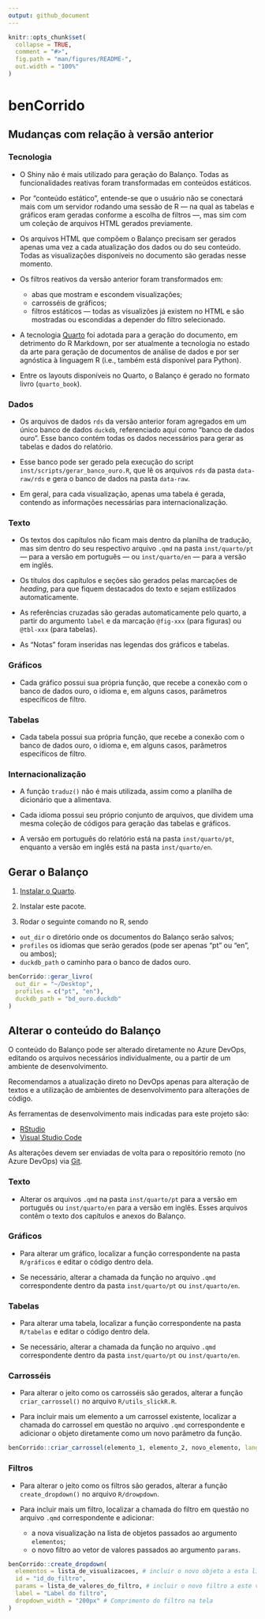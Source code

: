 ```yaml
---
output: github_document
---
```


<!-- README.md is generated from README.Rmd. Please edit that file -->

```r
knitr::opts_chunk$set(
  collapse = TRUE,
  comment = "#>",
  fig.path = "man/figures/README-",
  out.width = "100%"
)
```

# benCorrido

## Mudanças com relação à versão anterior

### Tecnologia

- O Shiny não é mais utilizado para geração do Balanço. Todas as funcionalidades reativas foram transformadas em conteúdos estáticos.

- Por "conteúdo estático", entende-se que o usuário não se conectará mais com um servidor rodando uma sessão de R — na qual as tabelas e gráficos eram geradas conforme a escolha de filtros —, mas sim com um coleção de arquivos HTML gerados previamente.

- Os arquivos HTML que compõem o Balanço precisam ser gerados apenas uma vez a cada atualização dos dados ou do seu conteúdo. Todas as visualizações disponíveis no documento são geradas nesse momento.

- Os filtros reativos da versão anterior foram transformados em:
   - abas que mostram e escondem visualizações;
   - carrosséis de gráficos;
   - filtros estáticos — todas as visualizões já existem no HTML e são mostradas ou escondidas a depender do filtro selecionado.

- A tecnologia [Quarto](https://quarto.org/) foi adotada para a geração do documento, em detrimento do R Markdown, por ser atualmente a tecnologia no estado da arte para geração de documentos de análise de dados e por ser agnóstica à linguagem R (i.e., também está disponível para Python).

- Entre os layouts disponíveis no Quarto, o Balanço é gerado no formato livro (`quarto_book`).

### Dados

- Os arquivos de dados `rds` da versão anterior foram agregados em um único banco de dados `duckdb`, referenciado aqui como "banco de dados ouro". Esse banco contém todas os dados necessários para gerar as tabelas e dados do relatório.

- Esse banco pode ser gerado pela execução do script `inst/scripts/gerar_banco_ouro.R`, que lê os arquivos `rds` da pasta `data-raw/rds` e gera o banco de dados na pasta `data-raw`.

- Em geral, para cada visualização, apenas uma tabela é gerada, contendo as informações necessárias para internacionalização.

### Texto

- Os textos dos capítulos não ficam mais dentro da planilha de tradução, mas sim dentro do seu respectivo arquivo `.qmd` na pasta `inst/quarto/pt` — para a versão em português — ou `inst/quarto/en` — para a versão em inglês.

- Os títulos dos capítulos e seções são gerados pelas marcações de *heading*, para que fiquem destacados do texto e sejam estilizados automaticamente.

- As referências cruzadas são geradas automaticamente pelo quarto, a partir do argumento `label` e da marcação `@fig-xxx` (para figuras) ou `@tbl-xxx` (para tabelas).

- As "Notas" foram inseridas nas legendas dos gráficos e tabelas.

### Gráficos

- Cada gráfico possui sua própria função, que recebe a conexão com o banco de dados ouro, o idioma e, em alguns casos, parâmetros específicos de filtro.

### Tabelas

- Cada tabela possui sua própria função, que recebe a conexão com o banco de dados ouro, o idioma e, em alguns casos, parâmetros específicos de filtro.

### Internacionalização

- A função `traduz()` não é mais utilizada, assim como a planilha de dicionário que a alimentava.

- Cada idioma possui seu próprio conjunto de arquivos, que dividem uma mesma coleção de códigos para geração das tabelas e gráficos.

- A versão em português do relatório está na pasta `inst/quarto/pt`, enquanto a versão em inglês está na pasta `inst/quarto/en`.


## Gerar o Balanço

1. [Instalar o Quarto](https://quarto.org/docs/get-started/).

2. Instalar este pacote.

3. Rodar o seguinte comando no R, sendo
  - `out_dir` o diretório onde os documentos do Balanço serão salvos;
  - `profiles` os idiomas que serão gerados (pode ser apenas "pt" ou "en", ou ambos);
  - `duckdb_path` o caminho para o banco de dados ouro.

```r
benCorrido::gerar_livro(
  out_dir = "~/Desktop",
  profiles = c("pt", "en"),
  duckdb_path = "bd_ouro.duckdb"
)
```

## Alterar o conteúdo do Balanço

O conteúdo do Balanço pode ser alterado diretamente no Azure DevOps, editando os arquivos necessários individualmente, ou a partir de um ambiente de desenvolvimento. 

Recomendamos a atualização direto no DevOps apenas para alteração de textos e a utilização de ambientes de desenvolvimento para alterações de código.

As ferramentas de desenvolvimento mais indicadas para este projeto são:

- [RStudio](hhttps://posit.co/download/rstudio-desktop/)
- [Visual Studio Code](https://code.visualstudio.com/)

As alterações devem ser enviadas de volta para o repositório remoto (no Azure DevOps) via [Git](https://git-scm.com/about/branching-and-merging).

### Texto

- Alterar os arquivos `.qmd` na pasta `inst/quarto/pt` para a versão em português ou `inst/quarto/en` para a versão em inglês. Esses arquivos contêm o texto dos capítulos e anexos do Balanço.

### Gráficos

- Para alterar um gráfico, localizar a função correspondente na pasta `R/gráficos` e editar o código dentro dela.

- Se necessário, alterar a chamada da função no arquivo `.qmd` correspondente dentro da pasta `inst/quarto/pt` ou `inst/quarto/en`.

### Tabelas

- Para alterar uma tabela, localizar a função correspondente na pasta `R/tabelas` e editar o código dentro dela.

- Se necessário, alterar a chamada da função no arquivo `.qmd` correspondente dentro da pasta `inst/quarto/pt` ou `inst/quarto/en`.

### Carrosséis

- Para alterar o jeito como os carrosséis são gerados, alterar a função `criar_carrossel()` no arquivo `R/utils_slickR.R`.

- Para incluir mais um elemento a um carrossel existente, localizar a chamada do carrossel em questão no arquivo `.qmd` correspondente e adicionar o objeto diretamente como um novo parâmetro da função.

```r
benCorrido::criar_carrossel(elemento_1, elemento_2, novo_elemento, lang = "pt")
```

### Filtros

- Para alterar o jeito como os filtros são gerados, alterar a função `create_dropdown()` no arquivo `R/drowpdown`.

- Para incluir mais um filtro, localizar a chamada do filtro em questão no arquivo `.qmd` correspondente e adicionar:
  - a nova visualização na lista de objetos passados ao argumento `elementos`;
  - o novo filtro ao vetor de valores passados ao argumento `params`.

```r
benCorrido::create_dropdown(
  elementos = lista_de_visualizacoes, # incluir o novo objeto a esta lista
  id = "id_do_filtro",
  params = lista_de_valores_do_filtro, # incluir o novo filtro a este vetor
  label = "Label do filtro",
  dropdown_width = "200px" # Comprimento do filtro na tela
)
```
